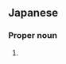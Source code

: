 ==Japanese==
{{ja-kanjitab|恵|美|子}}

===Proper noun===
{{ja-pos|えみこ|proper}}

# {{given name|female|lang=ja|sort=えみこ}}